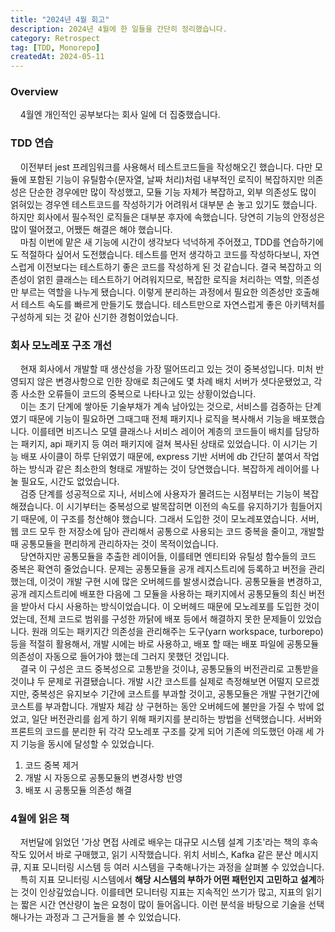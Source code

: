```yaml
---
title: "2024년 4월 회고"
description: 2024년 4월에 한 일들을 간단히 정리했습니다.
category: Retrospect
tag: [TDD, Monorepo]
createdAt: 2024-05-11
---
```


### Overview

&nbsp; &nbsp; 4월엔 개인적인 공부보다는 회사 일에 더 집중했습니다. 

### TDD 연습

&nbsp; &nbsp; 이전부터 jest 프레임워크를 사용해서 테스트코드들을 작성해오긴 했습니다. 
다만 모듈에 포함된 기능이 유틸함수(문자열, 날짜 처리)처럼 내부적인 로직이 복잡하지만 의존성은 단순한 경우에만 많이 작성했고,
모듈 기능 자체가 복잡하고, 외부 의존성도 많이 얽혀있는 경우엔 테스트코드를 작성하기가 어려워서 대부분 손 놓고 있기도 했습니다.
하지만 회사에서 필수적인 로직들은 대부분 후자에 속했습니다. 당연히 기능의 안정성은 많이 떨어졌고, 어쨌든 해결은 해야 했습니다.<br/>
&nbsp; &nbsp; 마침 이번에 맡은 새 기능에 시간이 생각보다 넉넉하게 주어졌고, TDD를 연습하기에도 적절하다 싶어서 도전했습니다.
테스트를 먼저 생각하고 코드를 작성하다보니, 자연스럽게 이전보다는 테스트하기 좋은 코드를 작성하게 된 것 같습니다.
결국 복잡하고 의존성이 얽힌 클래스는 테스트하기 어려워지므로, 복잡한 로직을 처리하는 역할, 의존성만 부르는 역할을 나누게 됐습니다.
이렇게 분리하는 과정에서 필요한 의존성만 호출해서 테스트 속도를 빠르게 만들기도 했습니다.
테스트만으로 자연스럽게 좋은 아키텍처를 구성하게 되는 것 같아 신기한 경험이었습니다.

### 회사 모노레포 구조 개선

&nbsp; &nbsp; 현재 회사에서 개발할 때 생산성을 가장 떨어뜨리고 있는 것이 중복성입니다. 
미처 반영되지 않은 변경사항으로 인한 장애로 최근에도 몇 차례 배치 서버가 셧다운됐었고, 
각종 사소한 오류들이 코드의 중복으로 나타나고 있는 상황이었습니다.<br/>
&nbsp; &nbsp; 이는 초기 단계에 쌓아둔 기술부채가 계속 남아있는 것으로,
서비스를 검증하는 단계였기 때문에 기능이 필요하면 그때그때 전체 패키지나 로직을 복사해서 기능을 배포했습니다.
이를테면 비즈니스 모델 클래스나 서비스 레이어 계층의 코드들이 배치를 담당하는 패키지, api 패키지 등 여러 패키지에 걸쳐 복사된 상태로 있었습니다.
이 시기는 기능 배포 사이클이 하루 단위였기 때문에, express 기반 서버에 db 간단히 붙여서 작업하는 방식과 같은 최소한의 형태로 개발하는 것이 당연했습니다. 
복잡하게 레이어를 나눌 필요도, 시간도 없었습니다.<br/>
&nbsp; &nbsp; 검증 단계를 성공적으로 지나, 서비스에 사용자가 몰려드는 시점부터는 기능이 복잡해졌습니다. 
이 시기부터는 중복성으로 발목잡히면 이전의 속도를 유지하기가 힘들어지기 때문에, 이 구조를 청산해야 했습니다.
그래서 도입한 것이 모노레포였습니다. 서버, 웹 코드 모두 한 저장소에 담아 관리해서 공통으로 사용되는 코드 중복을 줄이고,
개발할 때 공통모듈을 편리하게 관리하자는 것이 목적이었습니다.<br/>
&nbsp; &nbsp; 당연하지만 공통모듈을 추출한 레이어들, 이를테면 엔티티와 유틸성 함수들의 코드 중복은 확연히 줄었습니다.
문제는 공통모듈을 공개 레지스트리에 등록하고 버전을 관리했는데, 이것이 개발 구현 시에 많은 오버헤드를 발생시켰습니다.
공통모듈을 변경하고, 공개 레지스트리에 배포한 다음에 그 모듈을 사용하는 패키지에서 공통모듈의 최신 버전을 받아서 다시 사용하는 방식이었습니다.
이 오버헤드 때문에 모노레포를 도입한 것이었는데, 전체 코드로 범위를 구성한 까닭에 배포 등에서 해결하지 못한 문제들이 있었습니다.
원래 의도는 패키지간 의존성을 관리해주는 도구(yarn workspace, turborepo) 등을 적절히 활용해서, 개발 시에는 바로 사용하고,
배포 할 때는 배포 파일에 공통모듈 의존성이 자동으로 들어가야 했는데 그러지 못했던 것입니다.<br/>
&nbsp; &nbsp; 결국 이 구성은 코드 중복성으로 고통받을 것이냐, 공통모듈의 버전관리로 고통받을 것이냐 두 문제로 귀결됐습니다.
개발 시간 코스트를 실제로 측정해보면 어떨지 모르겠지만, 중복성은 유지보수 기간에 코스트를 부과할 것이고, 공통모듈은 개발 구현기간에 코스트를 부과합니다.
개발자 체감 상 구현하는 동안 오버헤드에 불만을 가질 수 밖에 없었고, 일단 버전관리를 쉽게 하기 위해 패키지를 분리하는 방법을 선택했습니다.
서버와 프론트의 코드를 분리한 뒤 각각 모노레포 구조를 갖게 되어 기존에 의도했던 아래 세 가지 기능을 동시에 달성할 수 있었습니다.

1. 코드 중복 제거
2. 개발 시 자동으로 공통모듈의 변경사항 반영
3. 배포 시 공통모듈 의존성 해결

### 4월에 읽은 책

&nbsp; &nbsp; 저번달에 읽었던 '가상 면접 사례로 배우는 대규모 시스템 설계 기초'라는 책의 후속작도 있어서 바로 구매했고, 읽기 시작했습니다.
위치 서비스, Kafka 같은 분산 메시지 큐, 지표 모니터링 시스템 등 여러 시스템을 구축해나가는 과정을 살펴볼 수 있었습니다.<br/>
&nbsp; &nbsp; 특히 지표 모니터링 시스템에서 **해당 시스템의 부하가 어떤 패턴인지 고민하고 설계**하는 것이 인상깊었습니다.
이를테면 모니터링 지표는 지속적인 쓰기가 많고, 지표의 읽기는 짧은 시간 연산량이 높은 요청이 많이 들어옵니다. 
이런 분석을 바탕으로 기술을 선택해나가는 과정과 그 근거들을 볼 수 있었습니다. 
